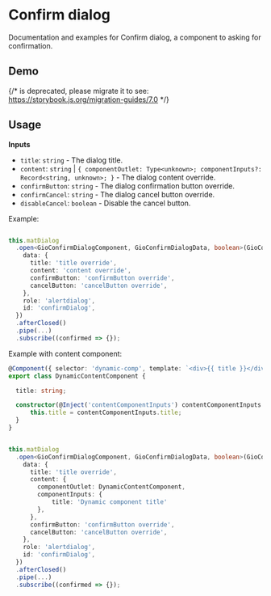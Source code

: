 
<Meta of={ReadmeStories} />

# Confirm dialog

Documentation and examples for Confirm dialog, a component to asking for confirmation.

## Demo

{/* <Story id="components-confirm-dialog--custom" /> is deprecated, please migrate it to <Story of={referenceToStory} /> see: https://storybook.js.org/migration-guides/7.0 */}

<Story id="components-confirm-dialog--custom" />

## Usage

**Inputs**

* `title`: `string` - The dialog title.
* `content`: `string` | `{ componentOutlet: Type<unknown>; componentInputs?: Record<string, unknown>; }` - The dialog content override.
* `confirmButton`: `string` - The dialog confirmation button override.
* `confirmCancel`: `string` - The dialog cancel button override.
* `disableCancel`: `boolean` - Disable the cancel button.

Example:

```typescript

this.matDialog
  .open<GioConfirmDialogComponent, GioConfirmDialogData, boolean>(GioConfirmDialogComponent, {
    data: {
      title: 'title override',
      content: 'content override',
      confirmButton: 'confirmButton override',
      cancelButton: 'cancelButton override',
    },
    role: 'alertdialog',
    id: 'confirmDialog',
  })
  .afterClosed()
  .pipe(...)
  .subscribe((confirmed => {});
```

Example with content component:

```typescript
@Component({ selector: 'dynamic-comp', template: `<div>{{ title }}</div>` })
export class DynamicContentComponent {

  title: string;

  constructor(@Inject('contentComponentInputs') contentComponentInputs: { title: string }) {
      this.title = contentComponentInputs.title;
  }
}
```

```typescript

this.matDialog
  .open<GioConfirmDialogComponent, GioConfirmDialogData, boolean>(GioConfirmDialogComponent, {
    data: {
      title: 'title override',
      content: {
        componentOutlet: DynamicContentComponent,
        componentInputs: {
            title: 'Dynamic component title'
        },
      },
      confirmButton: 'confirmButton override',
      cancelButton: 'cancelButton override',
    },
    role: 'alertdialog',
    id: 'confirmDialog',
  })
  .afterClosed()
  .pipe(...)
  .subscribe((confirmed => {});
```
